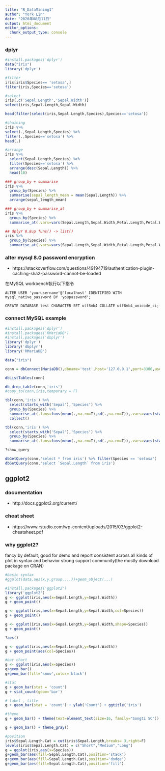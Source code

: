 ```yaml
---
title: "R_DataMining1"
author: "York Lin"
date: "2020年08月11日"
output: html_document
editor_options: 
  chunk_output_type: console
---
```


### dplyr
```R
#install.packages('dplyr')
data("iris")
library('dplyr')

#filter
iris[iris$Species== 'setosa',]
filter(iris,Species=='setosa')

#select
iris[,c('Sepal.Length','Sepal.Width')]
select(iris,Sepal.Length,Sepal.Width)

head(filter(select(iris,Sepal.Length,Species),Species=='setosa'))

#chaining
iris %>%
select(.,Sepal.Length,Species) %>%
filter(.,Species=='setosa') %>%
head(.)

#arrange
iris %>%
  select(Sepal.Length,Species) %>%
  filter(Species=='setosa') %>%
  arrange(desc(Sepal.Length)) %>%
  head(10)

### group_by + summarise
iris %>%
  group_by(Species) %>%
  summarise(sepal_length_mean = mean(Sepal.Length)) %>%
  arrange(sepal_length_mean)

### group_by + summarise_at
iris %>%
  group_by(Species) %>%
  summarise_at(.vars=vars(Sepal.Length,Sepal.Width,Petal.Length,Petal.Width),.funs=funs(mean,median,max,min,sd))

## dplyr 0.8up funs() -> list()
iris %>%
  group_by(Species) %>%
  summarise_at(.vars=vars(Sepal.Length,Sepal.Width,Petal.Length,Petal.Width),.funs=list(mean,median,min,max))
```


### alter mysql 8.0 password encryption
- https://stackoverflow.com/questions/49194719/authentication-plugin-caching-sha2-password-cannot-be-loaded

在MySQL workbench執行以下指令
```
ALTER USER 'yourusername'@'localhost' IDENTIFIED WITH mysql_native_password BY 'youpassword';

CREATE DATABASE test CHARACTER SET utf8mb4 COLLATE utf8mb4_unicode_ci;
```
### connect MySQL example
```R
#install.packages('dplyr')
#install.packages('RMariaDB')
#install.packages('dbplyr')
library('dplyr')
library('dbplyr')
library('RMariaDB')

data("iris")

conn = dbConnect(MariaDB(),dbname='test',host='127.0.0.1',port=3306,user='root',password='pythonetl')

dbListTables(conn)

db_drop_table(conn,'iris')
#copy_to(conn,iris,temporary = F)

tbl(conn,'iris') %>%
  select(starts_with('Sepal'),'Species') %>%
  group_by(Species) %>%
  summarise_at(.funs=funs(mean(.,na.rm=T),sd(.,na.rm=T)),.vars=vars(starts_with('Sepal'))) %>%
  collect()

tbl(conn,'iris') %>%
  select(starts_with('Sepal'),'Species') %>%
  group_by(Species) %>%
  summarise_at(.funs=funs(mean(.,na.rm=T),sd(.,na.rm=T)),.vars=vars(starts_with('Sepal'))) %>% show_query()

?show_query

dbGetQuery(conn,'select * from iris') %>% filter(Species == 'setosa')
dbGetQuery(conn,'select `Sepal.Length` from iris')
```


## ggplot2
### documentation
- http://docs.ggplot2.org/current/

### cheat sheet
- https://www.rstudio.com/wp-content/uploads/2015/03/ggplot2-cheatsheet.pdf

### why ggplot2?
fancy by default, good for demo and report 
consistent across all kinds of plot in syntax and behavior
strong support community(the mostly download package on CRAN)

```R
#basic syntax
#ggplot(data,aes(x,y,group,...))+geom_object(...)

#install.packages('ggplot2')
library('ggplot2')
g <- ggplot(iris,aes(x=Sepal.Length,y=Sepal.Width))
g + geom_point()

g <- ggplot(iris,aes(x=Sepal.Length,y=Sepal.Width,col=Species))
g + geom_point()

g <- ggplot(iris,aes(x=Sepal.Length,y=Sepal.Width,shape=Species))
g + geom_point()

?aes()

g <- ggplot(iris,aes(x=Sepal.Length,y=Sepal.Width))
g + geom_point(aes(col=Species))

#bar chart
g <- ggplot(iris,aes(x=Species))
g+geom_bar()
g+geom_bar(fill='snow',color='black')
```


```R
#stat
g + geom_bar(stat = 'count')
g + stat_count(geom='bar')

# label , title
g + geom_bar(stat = 'count') + ylab('Count') + ggtitle('iris')

#theme
g + geom_bar() + theme(text=element_text(size=16, family="Songti SC"))

g + geom_bar() + theme_gray()

#position
iris$Sepal.Length.Cat = cut(iris$Sepal.Length,breaks= 3,right=F)
levels(iris$Sepal.Length.Cat) = c("Short","Medium","Long")
g = ggplot(iris,aes(x=Species))
g+geom_bar(aes(fill=Sepal.Length.Cat),position='stack')
g+geom_bar(aes(fill=Sepal.Length.Cat),position='dodge')
g+geom_bar(aes(fill=Sepal.Length.Cat),position='fill')
```
